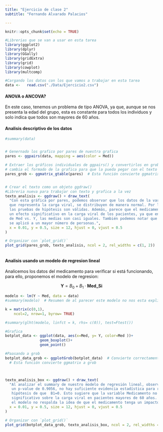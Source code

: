 ```yaml
---
title: "Ejercicio de clase 2"
subtitle: "Fernando Alvarado Palacios"

---
```


```r
knitr::opts_chunk$set(echo = TRUE)

#Librerias que se van a usar en esta tarea
library(ggplot2)
library(dplyr)
library(GGally)
library(gridExtra)
library(grid)
library(cowplot)
library(multcomp)

#Cargando los datos con los que vamos a trabajar en esta tarea
data <-   read.csv("./Data/Ejercicio2.csv") 

```

#### ANOVA o ANCOVA?

En este caso, tenemos un problema de tipo ANOVA, ya que, aunque se nos presenta la edad del grupo, esta es constante para todos los individuos y solo indica que todos son mayores de 60 años.

#### Analisis descriptivo de los datos

```r
#summary(data)


# Genernado los grafico por pares de nuestra grafica
pares <- ggpairs(data, mapping = aes(color = Med))

# Extraer los gráficos individuales de ggpairs() y convertirlos en grobs, 
# cambia el formado de la grafica para que la pueda pegar con el texto de una forma "bonita"
pares_grob <- ggmatrix_gtable(pares)  # Esta función convierte ggmatrix a grob


# Crear el texto como un objeto ggdraw() 
#Libreria nueva para trabajar con texto y grafica a la vez
texto_analisis <- ggdraw() + draw_text(
  "Con esta gráfica por pares, podemos observar que los datos de la variable Y, 
  que representa la carga viral, se distribuyen de manera normal. Por lo tanto, 
  las pruebas de hipótesis son válidas. Además, parece que el medicamento no tiene 
  un efecto significativo en la carga viral de los pacientes, ya que en el boxplot 
  de Med vs. Y, las medias son casi iguales. También podemos notar que el medicamento 
  se aplicó a un mayor número de personas.",
  x = 0.01, y = 0.5, size = 12, hjust = 0, vjust = 0.5
)

# Organizar con `plot_grid()`
plot_grid(pares_grob, texto_analisis, ncol = 2, rel_widths = c(1, 2))



```


#### Analisis usando un modelo de regresion lineal

Analicemos los datos del medicamento para verificar si está funcionando, para ello, proponemos el modelo de regresion: 

$$ \mathbf{Y} = B_0 + B_1 \cdot \mathbf{Med\_Si} $$


```r

modelo <- lm(Y ~ Med, data = data)
#summary(modelo)  # Resumen de al parecer este modelo no nos esta explicando nada

k = matrix(c(0,1),
    ncol=2, nrow=1, byrow= TRUE)

#summary(glht(modelo, linfct = k, rhs= c(0)), test=Ftest())


```




```r

#Grafica
botplot_data <- ggplot(data, aes(x=Med, y= Y, color=Med ))+
                geom_boxplot()+
                geom_point()

#Paasando a grob
botplot_data_grob <- ggplotGrob(botplot_data)  # Convierte correctamente un ggplot a grob
  # Esta función convierte ggmatrix a grob



texto_analisis_box <- ggdraw() + draw_text(
  "Al analizar el summary de nuestro modelo de regresión lineal, observamos que, con
   un p-value de 0.9056, no hay suficiente evidencia estadística para rechazar la 
   hipótesis de que  B1=0. Esto sugiere que la variable Medicamento no tiene un efecto
   significativo sobre la carga viral en pacientes mayores de 60 años. Por lo tanto,
   el modelo no respalda la idea de que el medicamento tenga un impacto en la carga viral.",
  x = 0.01, y = 0.5, size = 12, hjust = 0, vjust = 0.5
)

# Organizar con `plot_grid()`
plot_grid(botplot_data_grob, texto_analisis_box, ncol = 2, rel_widths = c(1, 2))

```
